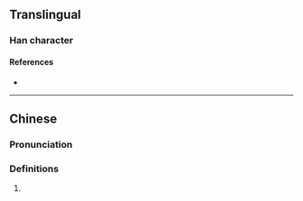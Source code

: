 {{character info}}
==Translingual==

===Han character===
{{Han char|rn=85|rad=水|as=13|sn=16|four=|canj=EYTO|ids=⿰氵遂}}

====References====
* {{Han ref|kx=0654.050|dkj=18426|dj=1064.040|hdz=31747.100|uh=6FBB|ud=28603}}

----

==Chinese==
{{zh-forms}}

===Pronunciation===
{{zh-pron
|m=suì
|c=seoi6
|mc=y
|oc=y
|ma=
|cat=
}}

===Definitions===
{{zh-hanzi}}

# {{rfdef|zh}}